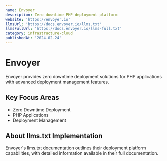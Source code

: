```yaml
---
name: Envoyer
description: Zero downtime PHP deployment platform
website: 'https://envoyer.io'
llmsUrl: 'https://docs.envoyer.io/llms.txt'
llmsFullUrl: 'https://docs.envoyer.io/llms-full.txt'
category: infrastructure-cloud
publishedAt: '2024-02-24'
---
```


# Envoyer

Envoyer provides zero downtime deployment solutions for PHP applications with advanced deployment management features.

## Key Focus Areas

- Zero Downtime Deployment
- PHP Applications
- Deployment Management

## About llms.txt Implementation

Envoyer's llms.txt documentation outlines their deployment platform capabilities, with detailed information available in their full documentation.
